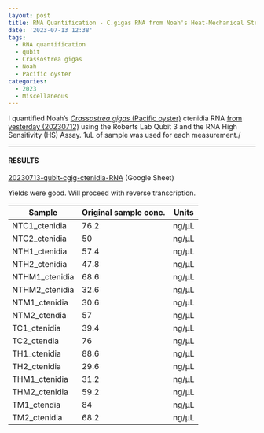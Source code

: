 ```yaml
---
layout: post
title: RNA Quantification - C.gigas RNA from Noah's Heat-Mechanical Stress Project
date: '2023-07-13 12:38'
tags: 
  - RNA quantification
  - qubit
  - Crassostrea gigas
  - Noah
  - Pacific oyster
categories: 
  - 2023
  - Miscellaneous
---
```

I quantified Noah's [_Crassostrea gigas_ (Pacific oyster)](http://en.wikipedia.org/wiki/Pacific_oyster) ctenidia RNA [from yesterday (20230712)](https://robertslab.github.io/sams-notebook/posts/2023/2023-07-12-RNA-Isolation-C.gigas-Ctenidia-from-Noah's-Heat-Mechanical-Stress-Project/) using the Roberts Lab Qubit 3 and the RNA High Sensitivity (HS) Assay. 1uL of sample was used for each measurement./


---

#### RESULTS

[20230713-qubit-cgig-ctenidia-RNA](https://docs.google.com/spreadsheets/d/1i3OHh1rPBvj9pVOXjeoRbnofW7pdg4iZJXfwkgi_4pg/edit?usp=sharing) (Google Sheet)

Yields were good. Will proceed with reverse transcription.

| Sample         | Original sample conc. | Units |
|----------------|-----------------------|-------|
| NTC1_ctenidia  | 76.2                  | ng/µL |
| NTC2_ctenidia  | 50                    | ng/µL |
| NTH1_ctenidia  | 57.4                  | ng/µL |
| NTH2_ctenidia  | 47.8                  | ng/µL |
| NTHM1_ctenidia | 68.6                  | ng/µL |
| NTHM2_ctenidia | 32.6                  | ng/µL |
| NTM1_ctenidia  | 30.6                  | ng/µL |
| NTM2_ctendia   | 57                    | ng/µL |
| TC1_ctenidia   | 39.4                  | ng/µL |
| TC2_ctendia    | 76                    | ng/µL |
| TH1_ctenidia   | 88.6                  | ng/µL |
| TH2_ctenidia   | 29.6                  | ng/µL |
| THM1_ctenidia  | 31.2                  | ng/µL |
| THM2_ctenidia  | 59.2                  | ng/µL |
| TM1_ctendia    | 84                    | ng/µL |
| TM2_ctenidia   | 68.2                  | ng/µL |